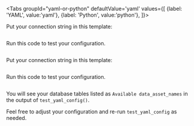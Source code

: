 
<Tabs
  groupId="yaml-or-python"
  defaultValue='yaml'
  values={[
  {label: 'YAML', value:'yaml'},
  {label: 'Python', value:'python'},
  ]}>

<TabItem value="yaml">

Put your connection string in this template:

```python file=../../../../../tests/integration/docusaurus/connecting_to_your_data/database/redshift_yaml_example.py#L28-L42
```

Run this code to test your configuration.

```python file=../../../../../tests/integration/docusaurus/connecting_to_your_data/database/redshift_yaml_example.py#L51
```

</TabItem>

<TabItem value="python">

Put your connection string in this template:

```python file=../../../../../tests/integration/docusaurus/connecting_to_your_data/database/redshift_python_example.py#L28-L45
```

Run this code to test your configuration.

```python file=../../../../../tests/integration/docusaurus/connecting_to_your_data/database/redshift_python_example.py#L51
```

</TabItem>

</Tabs>

You will see your database tables listed as `Available data_asset_names` in the output of `test_yaml_config()`.

Feel free to adjust your configuration and re-run `test_yaml_config` as needed.
